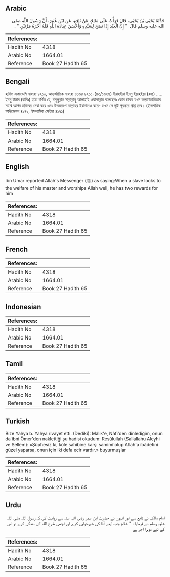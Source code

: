 ## Arabic


<div dir="rtl" lang="ar" style={{fontSize:'larger',backgroundColor:'#f8f9fa',padding:20}}>
حَدَّثَنَا يَحْيَى بْنُ يَحْيَى، قَالَ قَرَأْتُ عَلَى مَالِكٍ عَنْ نَافِعٍ، عَنِ ابْنِ عُمَرَ، أَنَّ رَسُولَ اللَّهِ صلى الله عليه وسلم قَالَ ‏ "‏ إِنَّ الْعَبْدَ إِذَا نَصَحَ لِسَيِّدِهِ وَأَحْسَنَ عِبَادَةَ اللَّهِ فَلَهُ أَجْرُهُ مَرَّتَيْنِ ‏"‏ ‏.‏
</div>
<div style={{backgroundColor:'#f8f9fa',padding:20, marginBottom: 10}}><table> <thead> <tr> <th>References:</th> <th></th> </tr> </thead> <tbody><tr><td>Hadith No</td><td>4318</td></tr><tr><td>Arabic No</td><td>1664.01</td></tr><tr><td>Reference</td><td>Book 27 Hadith 65</td></tr></tbody></table></div>

## Bengali


<div dir="ltr" lang="bn" style={{fontSize:'larger',backgroundColor:'#f8f9fa',padding:20}}>
হাদিস একাডেমি নাম্বারঃ ৪২১০, আন্তর্জাতিক নাম্বারঃ ১৬৬৪ ৪২১০-(৪৩/১৬৬৪) ইয়াহইয়া ইবনু ইয়াহইয়া (রহঃ) ..... ইবনু উমার (রাযিঃ) হতে বর্ণিত যে, রসূলুল্লাহ সাল্লাল্লাহু আলাইহি ওয়াসাল্লাম বলেছেনঃ কোন চাকর যখন কল্যাণকামিতার সাথে আপন মনিবের সেবা করে এবং উত্তমরূপে আল্লাহর ইবাদাতও করে- তখন সে দুটি পুরস্কার প্রাপ্ত হবে। (ইসলামিক ফাউন্ডেশন ৪১৭২, ইসলামিক সেন্টার ৪১৭১)
</div>
<div style={{backgroundColor:'#f8f9fa',padding:20, marginBottom: 10}}><table> <thead> <tr> <th>References:</th> <th></th> </tr> </thead> <tbody><tr><td>Hadith No</td><td>4318</td></tr><tr><td>Arabic No</td><td>1664.01</td></tr><tr><td>Reference</td><td>Book 27 Hadith 65</td></tr></tbody></table></div>

## English


<div dir="ltr" lang="en" style={{fontSize:'larger',backgroundColor:'#f8f9fa',padding:20}}>
Ibn Umar reported Allah's Messenger (ﷺ) as saying:When a slave looks to the welfare of his master and worships Allah well, he has two rewards for him
</div>
<div style={{backgroundColor:'#f8f9fa',padding:20, marginBottom: 10}}><table> <thead> <tr> <th>References:</th> <th></th> </tr> </thead> <tbody><tr><td>Hadith No</td><td>4318</td></tr><tr><td>Arabic No</td><td>1664.01</td></tr><tr><td>Reference</td><td>Book 27 Hadith 65</td></tr></tbody></table></div>

## French


<div dir="ltr" lang="fr" style={{fontSize:'larger',backgroundColor:'#f8f9fa',padding:20}}>

</div>
<div style={{backgroundColor:'#f8f9fa',padding:20, marginBottom: 10}}><table> <thead> <tr> <th>References:</th> <th></th> </tr> </thead> <tbody><tr><td>Hadith No</td><td>4318</td></tr><tr><td>Arabic No</td><td>1664.01</td></tr><tr><td>Reference</td><td>Book 27 Hadith 65</td></tr></tbody></table></div>

## Indonesian


<div dir="ltr" lang="id" style={{fontSize:'larger',backgroundColor:'#f8f9fa',padding:20}}>

</div>
<div style={{backgroundColor:'#f8f9fa',padding:20, marginBottom: 10}}><table> <thead> <tr> <th>References:</th> <th></th> </tr> </thead> <tbody><tr><td>Hadith No</td><td>4318</td></tr><tr><td>Arabic No</td><td>1664.01</td></tr><tr><td>Reference</td><td>Book 27 Hadith 65</td></tr></tbody></table></div>

## Tamil


<div dir="ltr" lang="ta" style={{fontSize:'larger',backgroundColor:'#f8f9fa',padding:20}}>

</div>
<div style={{backgroundColor:'#f8f9fa',padding:20, marginBottom: 10}}><table> <thead> <tr> <th>References:</th> <th></th> </tr> </thead> <tbody><tr><td>Hadith No</td><td>4318</td></tr><tr><td>Arabic No</td><td>1664.01</td></tr><tr><td>Reference</td><td>Book 27 Hadith 65</td></tr></tbody></table></div>

## Turkish


<div dir="ltr" lang="tr" style={{fontSize:'larger',backgroundColor:'#f8f9fa',padding:20}}>
Bize Yahya b. Yahya rivayet etti. (Dediki): Mâlik'e, Nâfi'den dinlediğim, onun da îbni Ömer'den naklettiği şu hadisi okudum: Resûlullah (Sallallahu Aleyhi ve Sellem): «Şüphesiz ki, köle sahibine karşı samimî olup Allah'a ibâdetini güzel yaparsa, onun için iki defa ecir vardır.» buyurmuşlar
</div>
<div style={{backgroundColor:'#f8f9fa',padding:20, marginBottom: 10}}><table> <thead> <tr> <th>References:</th> <th></th> </tr> </thead> <tbody><tr><td>Hadith No</td><td>4318</td></tr><tr><td>Arabic No</td><td>1664.01</td></tr><tr><td>Reference</td><td>Book 27 Hadith 65</td></tr></tbody></table></div>

## Urdu


<div dir="rtl" lang="ur" style={{fontSize:'larger',backgroundColor:'#f8f9fa',padding:20}}>
امام مالک نے نافع سے اور انہوں نے حضرت ابن عمر رضی اللہ عنہ سے روایت کی کہ رسول اللہ صلی اللہ علیہ وسلم نے فرمایا : " غلام جب اپنے آقا کی خیرخواہی کرے اور اچھی طرح اللہ کی بندگی کرے تو اس کے لیے دوہرا اجر ہے
</div>
<div style={{backgroundColor:'#f8f9fa',padding:20, marginBottom: 10}}><table> <thead> <tr> <th>References:</th> <th></th> </tr> </thead> <tbody><tr><td>Hadith No</td><td>4318</td></tr><tr><td>Arabic No</td><td>1664.01</td></tr><tr><td>Reference</td><td>Book 27 Hadith 65</td></tr></tbody></table></div>